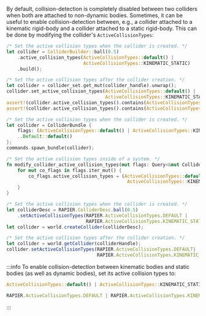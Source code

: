 

By default, collision-detection is completely disabled between two colliders when both are attached to non-dynamic bodies.
Sometimes, it can be useful to enable collision-detection between, e.g., a collider attached to a kinematic rigid-body
and a collider attached to a static rigid-body. This can be done by modifying the collider's `ActiveCollisionTypes`:

<rapier>

```rust
/* Set the active collision types when the collider is created. */
let collider = ColliderBuilder::ball(0.5)
    .active_collision_types(ActiveCollisionTypes::default() | 
                            ActiveCollisionTypes::KINEMATIC_STATIC)
    .build();
```
```rust
/* Set the active collision types after the collider creation. */
let collider = collider_set.get_mut(collider_handle).unwrap();
collider.set_active_collision_types(ActiveCollisionTypes::default() |
                                    ActiveCollisionTypes::KINEMATIC_STATIC);
assert!(collider.active_collision_types().contains(ActiveCollisionTypes::DYNAMIC_KINEMATIC));
assert!(collider.active_collision_types().contains(ActiveCollisionTypes::KINEMATIC_STATIC));
```

</rapier>
<bevy>

```rust
/* Set the active collision types when the collider is created. */
let collider = ColliderBundle {
    flags: (ActiveCollisionTypes::default() | ActiveCollisionTypes::KINEMATIC_STATIC).into(),
    ..Default::default()
};
commands.spawn_bundle(collider);
```
```rust
/* Set the active collision types inside of a system. */
fn modify_collider_active_collision_types(mut flags: Query<&mut ColliderFlagsComponent>) {
    for mut co_flags in flags.iter_mut() {
        co_flags.active_collision_types = (ActiveCollisionTypes::default() |
                                            ActiveCollisionTypes::KINEMATIC_STATIC);
    }
}
```

</bevy>
<js>

```js
/* Set the active collision types when the collider is created. */
let colliderDesc = RAPIER.ColliderDesc.ball(0.5)
    .setActiveCollisionTypes(RAPIER.ActiveCollisionTypes.DEFAULT | 
                             RAPIER.ActiveCollisionTypes.KINEMATIC_STATIC);
let collider = world.createCollider(colliderDesc);
```
```js
/* Set the active collision types after the collider creation. */
let collider = world.getCollider(colliderHandle);
collider.setActiveCollisionTypes(RAPIER.ActiveCollisionTypes.DEFAULT|
                                 RAPIER.ActiveCollisionTypes.KINEMATIC_STATIC);
```

</js>

:::info
To enable collision-detection between kinematic bodies and static bodies (as well as dynamic bodies),
set its active collision types to:

<notjs>

```rust
ActiveCollisionTypes::default() | ActiveCollisionTypes::KINEMATIC_STATIC
```

</notjs>

<js>

```js
RAPIER.ActiveCollisionTypes.DEFAULT | RAPIER.ActiveCollisionTypes.KINEMATIC_STATIC
```

</js>
:::